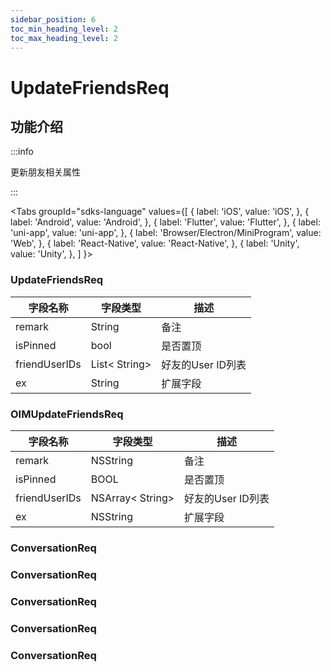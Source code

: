 ```yaml
---
sidebar_position: 6
toc_min_heading_level: 2
toc_max_heading_level: 2
---
```


# UpdateFriendsReq

## 功能介绍

:::info

更新朋友相关属性

:::

<Tabs
groupId="sdks-language"
values={[
{ label: 'iOS', value: 'iOS', },
{ label: 'Android', value: 'Android', },
{ label: 'Flutter', value: 'Flutter', },
{ label: 'uni-app', value: 'uni-app', },
{ label: 'Browser/Electron/MiniProgram', value: 'Web', },
{ label: 'React-Native', value: 'React-Native', },
{ label: 'Unity', value: 'Unity', },
]
}>

<TabItem value="Flutter">

### UpdateFriendsReq

| 字段名称          | 字段类型                                           | 描述                                                                  |
| ----------------- | -------------------------------------------------- | --------------------------------------------------------------------- |
| remark       | String             | 备注                                                                 |
| isPinned          | bool                                               | 是否置顶                                                              |
| friendUserIDs      | List< String\>                                                | 好友的User ID列表                                                    |
| ex                | String                                             | 扩展字段                                                        |

</TabItem>

<TabItem value="iOS">

### OIMUpdateFriendsReq

| 字段名称          | 字段类型                                           | 描述                                                                  |
| ----------------- | -------------------------------------------------- | --------------------------------------------------------------------- |
| remark       | NSString             | 备注                                                                 |
| isPinned          | BOOL                                               | 是否置顶                                                              |
| friendUserIDs      | NSArray< String\>                                                | 好友的User ID列表                                                    |
| ex                | NSString                                             | 扩展字段                                                        |

</TabItem>

<TabItem value="Android">

### ConversationReq

</TabItem>

<TabItem value="Web">

### ConversationReq

</TabItem>

<TabItem value="uni-app">

### ConversationReq

</TabItem>

<TabItem value="React-Native">

### ConversationReq

</TabItem>

<TabItem value="Unity">

### ConversationReq

</TabItem>

</Tabs>
